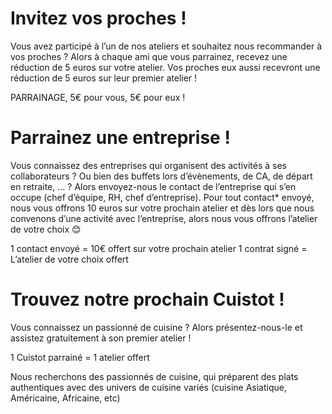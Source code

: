 # Invitez vos proches !
Vous avez participé à l’un de nos ateliers et souhaitez nous recommander à vos proches ?
Alors à chaque ami que vous parrainez, recevez une réduction de 5 euros sur votre atelier. Vos proches eux aussi recevront une réduction de 5 euros sur leur premier atelier !

PARRAINAGE, 5€ pour vous, 5€ pour eux !

# Parrainez une entreprise !
Vous connaissez des entreprises qui organisent des activités à ses collaborateurs ? Ou bien des buffets lors d’évènements, de CA, de départ en retraite, … ?  Alors envoyez-nous le contact de l’entreprise qui s’en occupe (chef d’équipe, RH, chef d’entreprise).
Pour tout contact* envoyé, nous vous offrons 10 euros sur votre prochain atelier et dès lors que nous convenons d’une activité avec l’entreprise, alors nous vous offrons l’atelier de votre choix 😊

1 contact envoyé = 10€ offert sur votre prochain atelier
1 contrat signé = L’atelier de votre choix offert

# Trouvez notre prochain Cuistot !
Vous connaissez un passionné de cuisine ? Alors présentez-nous-le et assistez gratuitement à son premier atelier !

1 Cuistot parrainé = 1 atelier offert

Nous recherchons des passionnés de cuisine, qui préparent des plats authentiques avec des univers de cuisine variés (cuisine Asiatique, Américaine, Africaine, etc)
